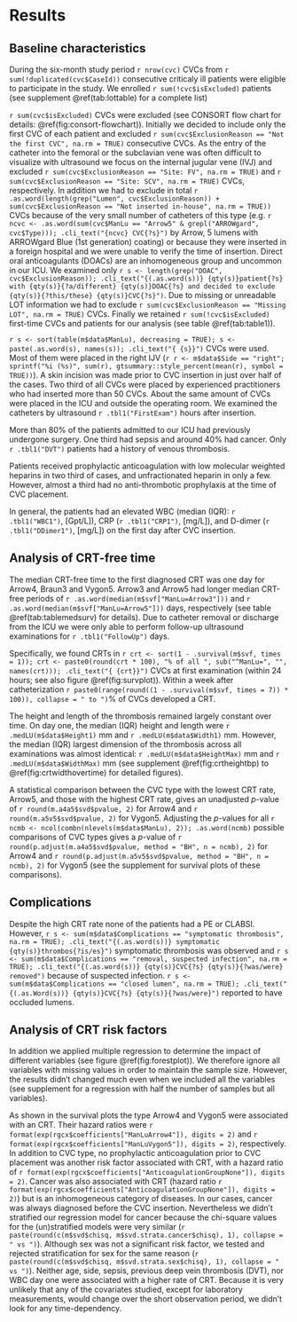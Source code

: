 # Results

## Baseline characteristics

During the six-month study period `r nrow(cvc)` CVCs from
`r sum(!duplicated(cvc$CaseId))` consecutive criticaly ill patients
were eligible to participate in the study.
We enrolled `r sum(!cvc$isExcluded)` patients
(see supplement \@ref(tab:lottable) for a complete list)

`r sum(cvc$isExcluded)` CVCs were excluded (see CONSORT flow chart for details: \@ref(fig:consort-flowchart)).
Initially we decided to include only the first CVC of each patient and excluded `r sum(cvc$ExclusionReason == "Not the first CVC", na.rm = TRUE)` consecutive CVCs.
As the entry of the catheter into the femoral or the subclavian vene was often difficult to visualize with ultrasound
we focus on the internal jugular vene (IVJ) and excluded  `r sum(cvc$ExclusionReason == "Site: FV", na.rm = TRUE)` and `r sum(cvc$ExclusionReason == "Site: SCV", na.rm = TRUE)` CVCs, respectively.
In addition we had to exclude in total `r .as.word(length(grep("Lumen", cvc$ExclusionReason)) + sum(cvc$ExclusionReason == "Not inserted in-house", na.rm = TRUE))` CVCs because of the very small number of catheters of this type (e.g. `r ncvc <- .as.word(sum(cvc$ManLu == "Arrow5" & grepl("ARROWgard", cvc$Type))); .cli_text("{ncvc} CVC{?s}")` by Arrow, 5 lumens with ARROWgard Blue (1st generation) coating) or because they were inserted in a foreign hospital and we were unable to verify the time of insertion.
Direct oral anticoagulants (DOACs) are an inhomogeneous group and uncommon in our ICU.
We examined only `r s <- length(grep("DOAC", cvc$ExclusionReason)); .cli_text("{(.as.word(s))} {qty(s)}patient{?s} with {qty(s)}{?a/different} {qty(s)}DOAC{?s} and decided to exclude {qty(s)}{?this/these} {qty(s)}CVC{?s}")`.
Due to missing or unreadable LOT information we had to exclude `r sum(cvc$ExclusionReason == "Missing LOT", na.rm = TRUE)` CVCs.
Finally we retained  `r sum(!cvc$isExcluded)` first-time CVCs and patients for our analysis (see table \@ref(tab:table1)).

`r s <- sort(table(m$data$ManLu), decreasing = TRUE); s <- paste(.as.word(s), names(s)); .cli_text("{ {s}}")` CVCs were used.
Most of them were placed in the right IJV (`r r <- m$data$Side == "right"; sprintf("%i (%s)", sum(r), gtsummary::style_percent(mean(r), symbol = TRUE))`).
A skin incision was made prior to CVC insertion in just over half of the cases.
Two third of all CVCs were placed by experienced practitioners who had inserted more than 50 CVCs.
About the same amount of CVCs were placed in the ICU and outside the operating room.
We examined the catheters by ultrasound `r .tbl1("FirstExam")` hours after insertion.

More than 80% of the patients admitted to our ICU had previously undergone surgery.
One third had sepsis and around 40% had cancer.
Only `r .tbl1("DVT")` patients had a history of venous thrombosis.

Patients received prophylactic anticoagulation with low molecular weighted heparins in two third of cases, and unfractionated heparin in only a few.
However, almost a third had no anti-thrombotic prophylaxis at the time of CVC placement.

In general, the patients had an elevated WBC (median (IQR): `r .tbl1("WBC1")`, [Gpt/L]), CRP (`r .tbl1("CRP1")`, [mg/L]), and D-dimer (`r .tbl1("DDimer1")`, [mg/L]) on the first day after CVC insertion.

## Analysis of CRT-free time

The median CRT-free time to the first diagnosed CRT was one day for Arrow4, Braun3 and Vygon5.
Arrow3 and Arrow5 had longer median CRT-free periods of `r .as.word(median(m$svf["ManLu=Arrow3"]))` and `r .as.word(median(m$svf["ManLu=Arrow5"]))` days, respectively (see table \@ref(tab:tablemedsurv) for details).
Due to catheter removal or discharge from the ICU we were only able to perform follow-up ultrasound examinations for `r .tbl1("FollowUp")` days.

Specifically, we found CRTs in `r crt <- sort(1 - .survival(m$svf, times = 1)); crt <- paste0(round(crt * 100), "% of all ", sub("^ManLu=", "", names(crt))); .cli_text("{ {crt}}")` CVCs at first examination (within 24 hours; see also figure \@ref(fig:survplot)).
Within a week after catheterization `r paste0(range(round((1 - .survival(m$svf, times = 7)) * 100)), collapse = " to ")`% of CVCs developed a CRT.

The height and length of the thrombosis remained largely constant over time.
On day one, the median (IQR) height and length were `r .medLU(m$data$Height1)` mm and `r .medLU(m$data$Width1)` mm.
However, the median (IQR) largest dimension of the thrombosis across all examinations was almost identical: `r .medLU(m$data$HeightMax)` mm and `r .medLU(m$data$WidthMax)` mm (see supplement \@ref(fig:crtheightbp) to \@ref(fig:crtwidthovertime) for detailed figures).

A statistical comparison between the CVC type with the lowest CRT rate, Arrow5, and those with the highest CRT rate, gives an unadjusted $p$-value of `r round(m.a4a5$svd$pvalue, 2)` for Arrow4 and `r round(m.a5v5$svd$pvalue, 2)` for Vygon5.
Adjusting the $p$-values for all `r ncmb <- ncol(combn(nlevels(m$data$ManLu), 2)); .as.word(ncmb)` possible comparisons of CVC types gives a $p$-value of
`r round(p.adjust(m.a4a5$svd$pvalue, method = "BH", n = ncmb), 2)` for Arrow4 and `r round(p.adjust(m.a5v5$svd$pvalue, method = "BH", n = ncmb), 2)` for Vygon5 (see the supplement for survival plots of these comparisons).

## Complications

Despite the high CRT rate none of the patients had a PE or CLABSI.
However, `r s <- sum(m$data$Complications == "symptomatic thrombosis", na.rm = TRUE); .cli_text("{(.as.word(s))} symptomatic {qty(s)}thrombos{?is/es}")` symptomatic thrombosis was observed
and `r s <- sum(m$data$Complications == "removal, suspected infection", na.rm = TRUE); .cli_text("{(.as.word(s))} {qty(s)}CVC{?s} {qty(s)}{?was/were} removed")` because of suspected infection.
`r s <- sum(m$data$Complications == "closed lumen", na.rm = TRUE); .cli_text("{(.as.Word(s))} {qty(s)}CVC{?s} {qty(s)}{?was/were}")` reported to have occluded lumens.

## Analysis of CRT risk factors

In addition we applied multiple regression to determine the impact of different variables (see figure \@ref(fig:forestplot)).
We therefore ignore all variables with missing values in order to maintain the sample size.
However, the results didn't changed much even when we included all the variables (see supplement for a regression with half the number of samples but all variables).

As shown in the survival plots the type Arrow4 and Vygon5 were associated with an CRT.
Their hazard ratios were `r format(exp(rgcx$coefficients["ManLuArrow4"]), digits = 2)` and `r format(exp(rgcx$coefficients["ManLuVygon5"]), digits = 2)`, respectively.
In addition to CVC type, no prophylactic anticoagulation prior to CVC placement was another risk factor associated with CRT, with a hazard ratio of `r format(exp(rgcx$coefficients["AnticoagulationGroupNone"]), digits = 2)`.
Cancer was also associated with CRT (hazard ratio `r format(exp(rgcx$coefficients["AnticoagulationGroupNone"]), digits = 2)`) but is an inhomogeneous category of diseases.
In our cases, cancer was always diagnosed before the CVC insertion.
Nevertheless we didn't stratified our regression model for cancer because the chi-square values for the (un)stratified models were very similar
(`r paste(round(c(m$svd$chisq, m$svd.strata.cancer$chisq), 1), collapse = " vs ")`).
Although sex was not a significant risk factor, we tested and rejected stratification for sex for the same reason
(`r paste(round(c(m$svd$chisq, m$svd.strata.sex$chisq), 1), collapse = " vs ")`).
Neither age, side, sepsis, previous deep vein thrombosis (DVT), nor WBC day one were associated with a higher rate of CRT.
Because it is very unlikely that any of the covariates studied, except for laboratory measurements, would change over the short observation period, we didn't look for any time-dependency.
